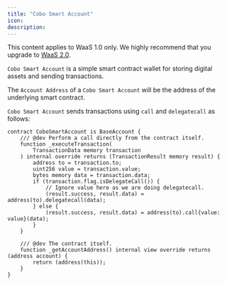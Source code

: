 ```yaml
---
title: "Cobo Smart Account"
icon: 
description: 
---
```

<Note>This content applies to WaaS 1.0 only. We highly recommend that you upgrade to [WaaS 2.0](/v2/guides/overview/introduction).</Note>

`Cobo Smart Account` is a simple smart contract wallet for storing digital assets and sending transactions.

The `Account Address` of a `Cobo Smart Account` will be the address of the underlying smart contract.&#x20;

`Cobo Smart Account` sends transactions using  `call` and  `delegatecall` as follows:

```solidity
contract CoboSmartAccount is BaseAccount {
    /// @dev Perform a call directly from the contract itself.
    function _executeTransaction(
        TransactionData memory transaction
    ) internal override returns (TransactionResult memory result) {
        address to = transaction.to;
        uint256 value = transaction.value;
        bytes memory data = transaction.data;
        if (transaction.flag.isDelegateCall()) {
            // Ignore value here as we are doing delegatecall.
            (result.success, result.data) = address(to).delegatecall(data);
        } else {
            (result.success, result.data) = address(to).call{value: value}(data);
        }
    }

    /// @dev The contract itself.
    function _getAccountAddress() internal view override returns (address account) {
        return (address(this));
    }
}
```

